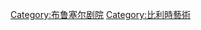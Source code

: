 {{DEFAULTSORT:Monnaie/De Munt, La}}

[[Category:布鲁塞尔剧院|Category:布鲁塞尔剧院]]
[[Category:比利時藝術|Category:比利時藝術]]